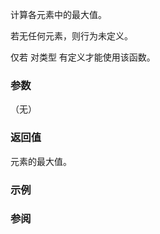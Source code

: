 {{cpp/numeric/valarray/title|max}}
{{cpp/numeric/valarray/navbar}}
{{ddcl | 
T max() const;
}}

计算各元素中的最大值。

若无任何元素，则行为未定义。

仅若 {{c|operator&lt;}} 对类型 {{tt|T}} 有定义才能使用该函数。

===参数===
（无）

===返回值===
元素的最大值。

===示例===
{{example|
 | code=
#include &lt;valarray&gt;
#include &lt;iostream&gt;

int main()
{
    std::valarray&lt;double&gt; a{1, 2, 3, 4, 5, 6, 7, 8};
    std::cout &lt;&lt; "最大值: " &lt;&lt; a.max() &lt;&lt; "\n";
}
 | output=
最大值: 8
}}

===参阅===
{{dsc begin}}
{{dsc inc | cpp/numeric/valarray/dsc min}}
{{dsc end}}

{{langlinks|de|en|es|fr|it|ja|pt|ru}}